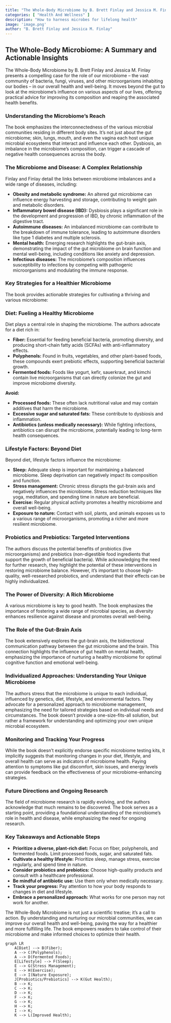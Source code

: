 ```yaml
---
title: "The Whole-Body Microbiome by B. Brett Finlay and Jessica M. Finlay"
categories: [ "Health And Wellness" ]
description: "How to harness microbes for lifelong health"
image: 'image.png'
author: "B. Brett Finlay and Jessica M. Finlay"
---
```

## The Whole-Body Microbiome: A Summary and Actionable Insights

The Whole-Body Microbiome by B. Brett Finlay and Jessica M. Finlay presents a compelling case for the role of our microbiome – the vast community of bacteria, fungi, viruses, and other microorganisms inhabiting our bodies – in our overall health and well-being.  It moves beyond the gut to look at the microbiome's influence on various aspects of our lives, offering practical advice for improving its composition and reaping the associated health benefits.

### Understanding the Microbiome's Reach

The book emphasizes the interconnectedness of the various microbial communities residing in different body sites.  It's not just about the gut microbiome; skin, lungs, mouth, and even the vagina each host unique microbial ecosystems that interact and influence each other.  Dysbiosis, an imbalance in the microbiome's composition, can trigger a cascade of negative health consequences across the body.

### The Microbiome and Disease: A Complex Relationship

Finlay and Finlay detail the links between microbiome imbalances and a wide range of diseases, including:

* **Obesity and metabolic syndrome:** An altered gut microbiome can influence energy harvesting and storage, contributing to weight gain and metabolic disorders.
* **Inflammatory bowel disease (IBD):** Dysbiosis plays a significant role in the development and progression of IBD, by chronic inflammation of the digestive tract.
* **Autoimmune diseases:** An imbalanced microbiome can contribute to the breakdown of immune tolerance, leading to autoimmune disorders like type 1 diabetes and multiple sclerosis.
* **Mental health:** Emerging research highlights the gut-brain axis, demonstrating the impact of the gut microbiome on brain function and mental well-being, including conditions like anxiety and depression.
* **Infectious diseases:** The microbiome's composition influences susceptibility to infections by competing with pathogenic microorganisms and modulating the immune response.

### Key Strategies for a Healthier Microbiome

The book provides actionable strategies for cultivating a thriving and various microbiome:

### Diet: Fueling a Healthy Microbiome

Diet plays a central role in shaping the microbiome.  The authors advocate for a diet rich in:

* **Fiber:**  Essential for feeding beneficial bacteria, promoting diversity, and producing short-chain fatty acids (SCFAs) with anti-inflammatory effects.
* **Polyphenols:** Found in fruits, vegetables, and other plant-based foods, these compounds exert prebiotic effects, supporting beneficial bacterial growth.
* **Fermented foods:**  Foods like yogurt, kefir, sauerkraut, and kimchi contain live microorganisms that can directly colonize the gut and improve microbiome diversity.

**Avoid:**

* **Processed foods:**  These often lack nutritional value and may contain additives that harm the microbiome.
* **Excessive sugar and saturated fats:** These contribute to dysbiosis and inflammation.
* **Antibiotics (unless medically necessary):**  While fighting infections, antibiotics can disrupt the microbiome, potentially leading to long-term health consequences.


### Lifestyle Factors: Beyond Diet

Beyond diet, lifestyle factors influence the microbiome:

* **Sleep:** Adequate sleep is important for maintaining a balanced microbiome. Sleep deprivation can negatively impact its composition and function.
* **Stress management:**  Chronic stress disrupts the gut-brain axis and negatively influences the microbiome.  Stress reduction techniques like yoga, meditation, and spending time in nature are beneficial.
* **Exercise:**  Regular physical activity promotes a healthy microbiome and overall well-being.
* **Exposure to nature:** Contact with soil, plants, and animals exposes us to a various range of microorganisms, promoting a richer and more resilient microbiome.


### Probiotics and Prebiotics: Targeted Interventions

The authors discuss the potential benefits of probiotics (live microorganisms) and prebiotics (non-digestible food ingredients that support the growth of beneficial bacteria). While acknowledging the need for further research, they highlight the potential of these interventions in restoring microbiome balance.  However, it's important to choose high-quality, well-researched probiotics, and understand that their effects can be highly individualized.

### The Power of Diversity: A Rich Microbiome

A various microbiome is key to good health.  The book emphasizes the importance of fostering a wide range of microbial species, as diversity enhances resilience against disease and promotes overall well-being.

###  The Role of the Gut-Brain Axis

The book extensively explores the gut-brain axis, the bidirectional communication pathway between the gut microbiome and the brain. This connection highlights the influence of gut health on mental health, emphasizing the importance of nurturing a healthy microbiome for optimal cognitive function and emotional well-being.

### Individualized Approaches: Understanding Your Unique Microbiome

The authors stress that the microbiome is unique to each individual, influenced by genetics, diet, lifestyle, and environmental factors.  They advocate for a personalized approach to microbiome management, emphasizing the need for tailored strategies based on individual needs and circumstances.  The book doesn't provide a one-size-fits-all solution, but rather a framework for understanding and optimizing your own unique microbial ecosystem.


###  Monitoring and Tracking Your Progress

While the book doesn't explicitly endorse specific microbiome testing kits, it implicitly suggests that monitoring changes in your diet, lifestyle, and overall health can serve as indicators of microbiome health. Paying attention to symptoms like gut discomfort, skin issues, and energy levels can provide feedback on the effectiveness of your microbiome-enhancing strategies.

###  Future Directions and Ongoing Research

The field of microbiome research is rapidly evolving, and the authors acknowledge that much remains to be discovered. The book serves as a starting point, providing a foundational understanding of the microbiome's role in health and disease, while emphasizing the need for ongoing research.


###  Key Takeaways and Actionable Steps

* **Prioritize a diverse, plant-rich diet:** Focus on fiber, polyphenols, and fermented foods. Limit processed foods, sugar, and saturated fats.
* **Cultivate a healthy lifestyle:**  Prioritize sleep, manage stress, exercise regularly, and spend time in nature.
* **Consider probiotics and prebiotics:**  Choose high-quality products and consult with a healthcare professional.
* **Be mindful of antibiotic use:**  Use them only when medically necessary.
* **Track your progress:**  Pay attention to how your body responds to changes in diet and lifestyle.
* **Embrace a personalized approach:**  What works for one person may not work for another.


The Whole-Body Microbiome is not just a scientific treatise; it’s a call to action.  By understanding and nurturing our microbial communities, we can improve our overall health and well-being, paving the way for a healthier and more fulfilling life.  The book empowers readers to take control of their microbiome and make informed choices to optimize their health.


```mermaid
graph LR
    A[Diet] --> B(Fiber);
    A --> C(Polyphenols);
    A --> D(Fermented Foods);
    E[Lifestyle] --> F(Sleep);
    E --> G(Stress Management);
    E --> H(Exercise);
    E --> I(Nature Exposure);
    J[Probiotics/Prebiotics] --> K(Gut Health);
    B --> K;
    C --> K;
    D --> K;
    F --> K;
    G --> K;
    H --> K;
    I --> K;
    K --> L(Improved Health);
```

